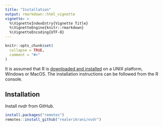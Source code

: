 ```yaml
---
title: "Installation"
output: rmarkdown::html_vignette
vignette: >
  %\VignetteIndexEntry{Vignette Title}
  %\VignetteEngine{knitr::rmarkdown}
  %\VignetteEncoding{UTF-8}
---
```


```r
knitr::opts_chunk$set(
  collapse = TRUE,
  comment = "#>"
)
```

It is assumed that R is [downloaded and installed](https://www.r-project.org/) on a UNIX platform, Windows or MacOS.
The installation instructions can be followed from the R console.

## Installation

Install *nvdr* from GitHub.
```r
install.packages("remotes")
remotes::install_github("realerikrani/nvdr")
```
